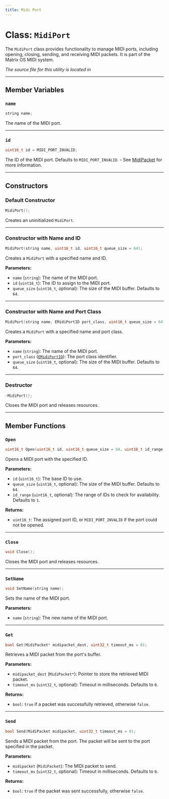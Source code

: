 ```yaml
---
title: Midi Port
---
```


# Class: `MidiPort`

The `MidiPort` class provides functionality to manage MIDI ports, including opening, closing, sending, and receiving MIDI packets. It is part of the Matrix OS MIDI system.

*The source file for this utility is located in <GithubLink path="os/framework/MidiPort.h"/>*

---

## Member Variables

### `name`
```cpp
string name;
```

The name of the MIDI port.

---

### `id`
```cpp
uint16_t id = MIDI_PORT_INVALID;
```

The ID of the MIDI port. Defaults to `MIDI_PORT_INVALID`. - See [MidiPacket](../Types/MidiPacket.mdx#emidiportid) for more information.

---

## Constructors

### Default Constructor
```cpp
MidiPort();
```

Creates an uninitialized `MidiPort`.

---

### Constructor with Name and ID
```cpp
MidiPort(string name, uint16_t id, uint16_t queue_size = 64);
```

Creates a `MidiPort` with a specified name and ID.

**Parameters:**
- `name` (`string`): The name of the MIDI port.
- `id` (`uint16_t`): The ID to assign to the MIDI port.
- `queue_size` (`uint16_t`, optional): The size of the MIDI buffer. Defaults to `64`.

---

### Constructor with Name and Port Class
```cpp
MidiPort(string name, EMidiPortID port_class, uint16_t queue_size = 64);
```

Creates a `MidiPort` with a specified name and port class.

**Parameters:**
- `name` (`string`): The name of the MIDI port.
- `port_class` ([`EMidiPortID`](../Types/MidiPacket.mdx#emidiportid)): The port class identifier.
- `queue_size` (`uint16_t`, optional): The size of the MIDI buffer. Defaults to `64`.

---

### Destructor
```cpp
~MidiPort();
```

Closes the MIDI port and releases resources.

---

## Member Functions

### `Open`
```cpp
uint16_t Open(uint16_t id, uint16_t queue_size = 64, uint16_t id_range = 1);
```

Opens a MIDI port with the specified ID.

**Parameters:**
- `id` (`uint16_t`): The base ID to use.
- `queue_size` (`uint16_t`, optional): The size of the MIDI buffer. Defaults to `64`.
- `id_range` (`uint16_t`, optional): The range of IDs to check for availability. Defaults to `1`.

**Returns:**
- `uint16_t`: The assigned port ID, or `MIDI_PORT_INVALID` if the port could not be opened.

---

### `Close`
```cpp
void Close();
```

Closes the MIDI port and releases resources.

---

### `SetName`
```cpp
void SetName(string name);
```

Sets the name of the MIDI port.

**Parameters:**
- `name` (`string`): The new name of the MIDI port.

---

### `Get`
```cpp
bool Get(MidiPacket* midipacket_dest, uint32_t timeout_ms = 0);
```

Retrieves a MIDI packet from the port's buffer.

**Parameters:**
- `midipacket_dest` (`MidiPacket*`): Pointer to store the retrieved MIDI packet.
- `timeout_ms` (`uint32_t`, optional): Timeout in milliseconds. Defaults to `0`.

**Returns:**
- `bool`: `true` if a packet was successfully retrieved, otherwise `false`.

---

### `Send`
```cpp
bool Send(MidiPacket midipacket, uint32_t timeout_ms = 0);
```

Sends a MIDI packet from the port. The packet will be sent to the port specified in the packet.

**Parameters:**
- `midipacket` (`MidiPacket`): The MIDI packet to send.
- `timeout_ms` (`uint32_t`, optional): Timeout in milliseconds. Defaults to `0`.

**Returns:**
- `bool`: `true` if the packet was sent successfully, otherwise `false`.